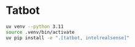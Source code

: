 # Tatbot

```bash
uv venv --python 3.11
source .venv/bin/activate
uv pip install -e ".[tatbot, intelrealsense]"
```
